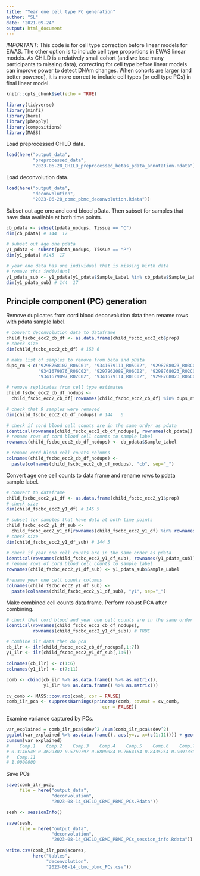 ```yaml
---
title: "Year one cell type PC generation"
author: "SL"
date: "2021-09-24"
output: html_document
---
```


*IMPORTANT*: This code is for cell type correction before linear models for EWAS. The other option is to include cell type proportions in EWAS linear models. As CHILD is a relatively small cohort (and we lose many participants to missing data), correcting for cell type before linear models can improve power to detect DNAm changes. When cohorts are larger (and better powered), it is more correct to include cell types (or cell type PCs) in final linear model. 


```r
knitr::opts_chunk$set(echo = TRUE)
```

```r
library(tidyverse)
library(minfi)
library(here)
library(pbapply)
library(compositions)
library(MASS)
```

Load preprocessed CHILD data.  
```r
load(here("output_data", 
          "preprocessed_data", 
          "2023-06-28_CHILD_preprocessed_betas_pdata_annotation.Rdata"))
```

Load deconvolution data.
```r
load(here("output_data", 
          "deconvolution", 
          "2023-06-28_cbmc_pbmc_deconvolution.Rdata"))
```


Subset out age one and cord blood pData. Then subset for samples that have data available at both time points. 
```r
cb_pdata <- subset(pdata_nodups, Tissue == "C")
dim(cb_pdata) # 144  17

# subset out age one pdata
y1_pdata <- subset(pdata_nodups, Tissue == "P")
dim(y1_pdata) #145  17

# year one data has one individual that is missing birth data
# remove this individual
y1_pdata_sub <- y1_pdata[y1_pdata$Sample_Label %in% cb_pdata$Sample_Label, ]
dim(y1_pdata_sub) # 144  17
```


## Principle component (PC) generation 

Remove duplicates from cord blood deconvolution data then rename rows with pdata sample label.
```r
# convert deconvolution data to dataframe
child_fscbc_ecc2_cb_df <- as.data.frame(child_fscbc_ecc2_cb$prop)
# check size
dim(child_fscbc_ecc2_cb_df) # 153 6

# make list of samples to remove from beta and pData
dups_rm <-c("9298768102_R06C01", "9341679111_R05C02", "9298768023_R03C02",
            "9341679076_R06C02", "9297962089_R06C02", "9298768023_R02C02",
            "9341679097_R02C02", "9341679114_R01C02", "9298768023_R06C01")

# remove replicates from cell type estimates                      
child_fscbc_ecc2_cb_df_nodups <-
  child_fscbc_ecc2_cb_df[!rownames(child_fscbc_ecc2_cb_df) %in% dups_rm, ]

# check that 9 samples were removed
dim(child_fscbc_ecc2_cb_df_nodups) # 144   6

# check if cord blood cell counts are in the same order as pdata
identical(rownames(child_fscbc_ecc2_cb_df_nodups), rownames(cb_pdata)) # TRUE
# rename rows of cord blood cell counts to sample label
rownames(child_fscbc_ecc2_cb_df_nodups) <- cb_pdata$Sample_Label

# rename cord blood cell counts columns
colnames(child_fscbc_ecc2_cb_df_nodups) <- 
  paste(colnames(child_fscbc_ecc2_cb_df_nodups), "cb", sep="_")
```

Convert age one cell counts to data frame and rename rows to pdata sample label.
```r
# convert to dataframe
child_fscbc_ecc2_y1_df <- as.data.frame(child_fscbc_ecc2_y1$prop)
# check size
dim(child_fscbc_ecc2_y1_df) # 145 5

# subset for samples that have data at both time points
child_fscbc_ecc2_y1_df_sub <- 
  child_fscbc_ecc2_y1_df[rownames(child_fscbc_ecc2_y1_df) %in% rownames(y1_pdata_sub), ]
# check size
dim(child_fscbc_ecc2_y1_df_sub) # 144 5

# check if year one cell counts are in the same order as pdata
identical(rownames(child_fscbc_ecc2_y1_df_sub), rownames(y1_pdata_sub)) # TRUE
# rename rows of cord blood cell counts to sample label
rownames(child_fscbc_ecc2_y1_df_sub) <- y1_pdata_sub$Sample_Label

#rename year one cell counts columns
colnames(child_fscbc_ecc2_y1_df_sub) <-
  paste(colnames(child_fscbc_ecc2_y1_df_sub), "y1", sep="_")
```


Make combined cell counts data frame. Perform robust PCA after combining.
```r
# check that cord blood and year one cell counts are in the same order
identical(rownames(child_fscbc_ecc2_cb_df_nodups), 
          rownames(child_fscbc_ecc2_y1_df_sub)) # TRUE

# combine ilr data then do pca
cb_ilr <- ilr(child_fscbc_ecc2_cb_df_nodups[,1:7])
y1_ilr <- ilr(child_fscbc_ecc2_y1_df_sub[,1:6])

colnames(cb_ilr) <- c(1:6)
colnames(y1_ilr) <- c(7:11)

comb <- cbind(cb_ilr %>% as.data.frame() %>% as.matrix(), 
              y1_ilr %>% as.data.frame() %>% as.matrix())

cv_comb <- MASS::cov.rob(comb, cor = FALSE)
comb_ilr_pca <- suppressWarnings(princomp(comb, covmat = cv_comb, 
                                    cor = FALSE))

```


Examine variance captured by PCs.
```r
var_explained = comb_ilr_pca$sdev^2 /sum(comb_ilr_pca$sdev^2)
ggplot(var_explained %>% as.data.frame(), aes(y=., x=(c(1:11)))) + geom_col()
cumsum(var_explained) 
#    Comp.1    Comp.2    Comp.3    Comp.4    Comp.5    Comp.6    Comp.7    Comp.8    Comp.9   Comp.10 
# 0.3146548 0.4629302 0.5769797 0.6800084 0.7664164 0.8435254 0.9091330 0.9468253 0.9709447 0.9926339 
#   Comp.11 
# 1.0000000 

```

Save PCs
```r
save(comb_ilr_pca,
     file = here("output_data", 
                 "deconvolution",
                 "2023-08-14_CHILD_CBMC_PBMC_PCs.Rdata"))

sesh <- sessionInfo()

save(sesh,
     file = here("output_data", 
                 "deconvolution",
                 "2023-08-14_CHILD_CBMC_PBMC_PCs_session_info.Rdata"))

write.csv(comb_ilr_pca$scores,
          here("tables",
               "deconvolution",
               "2023-08-14_cbmc_pbmc_PCs.csv"))
```